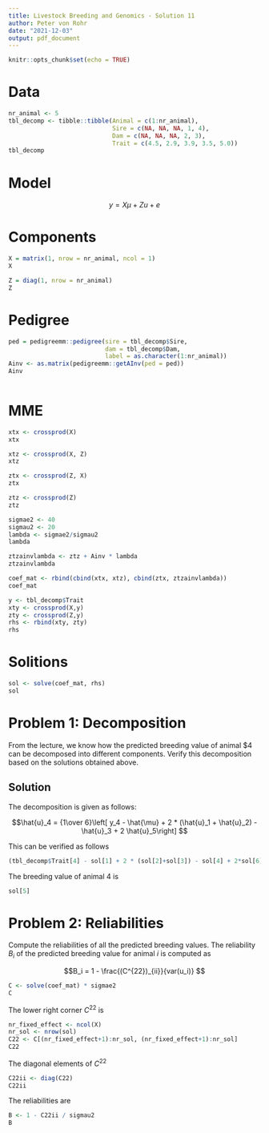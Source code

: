 ```yaml
---
title: Livestock Breeding and Genomics - Solution 11
author: Peter von Rohr
date: "2021-12-03"
output: pdf_document
---
```


```r
knitr::opts_chunk$set(echo = TRUE)
```

# Data

```r
nr_animal <- 5
tbl_decomp <- tibble::tibble(Animal = c(1:nr_animal),
                             Sire = c(NA, NA, NA, 1, 4),
                             Dam = c(NA, NA, NA, 2, 3),
                             Trait = c(4.5, 2.9, 3.9, 3.5, 5.0))
tbl_decomp
```


# Model

$$y = X\mu + Zu + e$$


# Components

```r
X = matrix(1, nrow = nr_animal, ncol = 1)
X
```

```r
Z = diag(1, nrow = nr_animal)
Z
```


# Pedigree

```r
ped = pedigreemm::pedigree(sire = tbl_decomp$Sire, 
                           dam = tbl_decomp$Dam,
                           label = as.character(1:nr_animal))
Ainv <- as.matrix(pedigreemm::getAInv(ped = ped))
Ainv
                  
```


# MME

```r
xtx <- crossprod(X)
xtx
```

```r
xtz <- crossprod(X, Z)
xtz
```

```r
ztx <- crossprod(Z, X)
ztx
```

```r
ztz <- crossprod(Z)
ztz
```

```r
sigmae2 <- 40
sigmau2 <- 20
lambda <- sigmae2/sigmau2
lambda
```

```r
ztzainvlambda <- ztz + Ainv * lambda
ztzainvlambda
```

```r
coef_mat <- rbind(cbind(xtx, xtz), cbind(ztx, ztzainvlambda))
coef_mat
```

```r
y <- tbl_decomp$Trait
xty <- crossprod(X,y)
zty <- crossprod(Z,y)
rhs <- rbind(xty, zty)
rhs 

```

# Solitions

```r
sol <- solve(coef_mat, rhs)
sol
```


# Problem 1: Decomposition
From the lecture, we know how the predicted breeding value of animal $4 can be decomposed into different components. Verify this decomposition based on the solutions obtained above.


## Solution
The decomposition is given as follows:

$$\hat{u}_4 = {1\over 6}\left[ y_4 - \hat{\mu} + 2 * (\hat{u}_1 + \hat{u}_2) - \hat{u}_3 + 2 \hat{u}_5\right] $$

This can be verified as follows

```r
(tbl_decomp$Trait[4] - sol[1] + 2 * (sol[2]+sol[3]) - sol[4] + 2*sol[6])/6
```

The breeding value of animal 4 is

```r
sol[5]
```


# Problem 2: Reliabilities
Compute the reliabilities of all the predicted breeding values. The reliability $B_i$ of the predicted breeding value for animal $i$ is computed as

$$B_i = 1 - \frac{(C^{22})_{ii}}{var(u_i)} $$

```r
C <- solve(coef_mat) * sigmae2
C
```

The lower right corner $C^{22}$ is 

```r
nr_fixed_effect <- ncol(X)
nr_sol <- nrow(sol)
C22 <- C[(nr_fixed_effect+1):nr_sol, (nr_fixed_effect+1):nr_sol]
C22
```

The diagonal elements of $C^{22}$

```r
C22ii <- diag(C22)
C22ii
```

The reliabilities are 

```r
B <- 1 - C22ii / sigmau2
B
```

